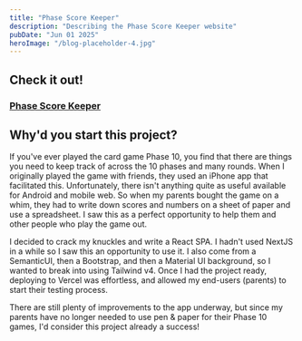 ```yaml
---
title: "Phase Score Keeper"
description: "Describing the Phase Score Keeper website"
pubDate: "Jun 01 2025"
heroImage: "/blog-placeholder-4.jpg"
---
```


## Check it out!

### [Phase Score Keeper](https://phase-score-keeper.vercel.app/)

## Why'd you start this project?

If you've ever played the card game Phase 10, you find that there are things you need to keep track of
across the 10 phases and many rounds. When I originally played the game with friends, they used an iPhone app
that facilitated this. Unfortunately, there isn't anything quite as useful available for Android and mobile
web. So when my parents bought the game on a whim, they had to write down scores and numbers on a sheet of
paper and use a spreadsheet. I saw this as a perfect opportunity to help them and other people who play the
game out.

I decided to crack my knuckles and write a React SPA. I hadn't used NextJS in a while so I saw this an
opportunity to use it. I also come from a SemanticUI, then a Bootstrap, and then a Material UI background,
so I wanted to break into using Tailwind v4. Once I had the project ready, deploying to Vercel was effortless,
and allowed my end-users (parents) to start their testing process.

There are still plenty of improvements to the app underway, but since my parents have no longer needed to use
pen & paper for their Phase 10 games, I'd consider this project already a success!
